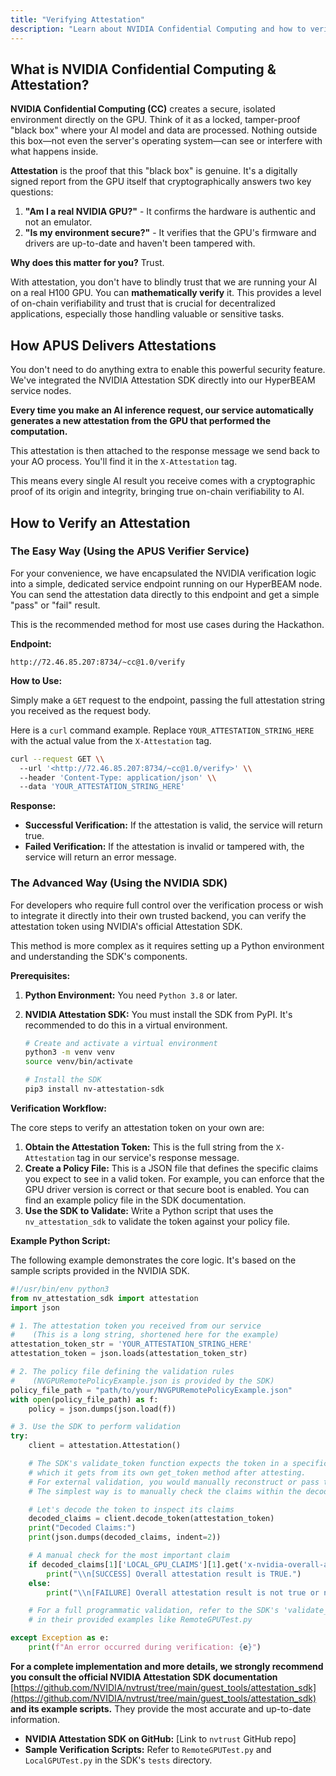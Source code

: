 ```yaml
---
title: "Verifying Attestation"
description: "Learn about NVIDIA Confidential Computing and how to verify attestations"
---
```


## What is NVIDIA Confidential Computing & Attestation?

**NVIDIA Confidential Computing (CC)** creates a secure, isolated environment directly on the GPU. Think of it as a locked, tamper-proof "black box" where your AI model and data are processed. Nothing outside this box—not even the server's operating system—can see or interfere with what happens inside.

**Attestation** is the proof that this "black box" is genuine. It's a digitally signed report from the GPU itself that cryptographically answers two key questions:

1. **"Am I a real NVIDIA GPU?"** - It confirms the hardware is authentic and not an emulator.
2. **"Is my environment secure?"** - It verifies that the GPU's firmware and drivers are up-to-date and haven't been tampered with.

**Why does this matter for you?** Trust.

With attestation, you don't have to blindly trust that we are running your AI on a real H100 GPU. You can **mathematically verify** it. This provides a level of on-chain verifiability and trust that is crucial for decentralized applications, especially those handling valuable or sensitive tasks.

## How APUS Delivers Attestations

You don't need to do anything extra to enable this powerful security feature. We've integrated the NVIDIA Attestation SDK directly into our HyperBEAM service nodes.

**Every time you make an AI inference request, our service automatically generates a new attestation from the GPU that performed the computation.**

This attestation is then attached to the response message we send back to your AO process. You'll find it in the `X-Attestation` tag.

This means every single AI result you receive comes with a cryptographic proof of its origin and integrity, bringing true on-chain verifiability to AI.

## How to Verify an Attestation

### The Easy Way (Using the APUS Verifier Service)

For your convenience, we have encapsulated the NVIDIA verification logic into a simple, dedicated service endpoint running on our HyperBEAM node. You can send the attestation data directly to this endpoint and get a simple "pass" or "fail" result.

This is the recommended method for most use cases during the Hackathon.

**Endpoint:**

`http://72.46.85.207:8734/~cc@1.0/verify`

**How to Use:**

Simply make a `GET` request to the endpoint, passing the full attestation string you received as the request body.

Here is a `curl` command example. Replace `YOUR_ATTESTATION_STRING_HERE` with the actual value from the `X-Attestation` tag.

```bash
curl --request GET \\
  --url '<http://72.46.85.207:8734/~cc@1.0/verify>' \\
  --header 'Content-Type: application/json' \\
  --data 'YOUR_ATTESTATION_STRING_HERE'
```

**Response:**

- **Successful Verification:** If the attestation is valid, the service will return true.
- **Failed Verification:** If the attestation is invalid or tampered with, the service will return an error message.

### The Advanced Way (Using the NVIDIA SDK)

For developers who require full control over the verification process or wish to integrate it directly into their own trusted backend, you can verify the attestation token using NVIDIA's official Attestation SDK.

This method is more complex as it requires setting up a Python environment and understanding the SDK's components.

**Prerequisites:**

1. **Python Environment:** You need `Python 3.8` or later.
2. **NVIDIA Attestation SDK:** You must install the SDK from PyPI. It's recommended to do this in a virtual environment.
    
    ```bash
    # Create and activate a virtual environment
    python3 -m venv venv
    source venv/bin/activate
    
    # Install the SDK
    pip3 install nv-attestation-sdk
    ```
    
**Verification Workflow:**

The core steps to verify an attestation token on your own are:

1. **Obtain the Attestation Token:** This is the full string from the `X-Attestation` tag in our service's response message.
2. **Create a Policy File:** This is a JSON file that defines the specific claims you expect to see in a valid token. For example, you can enforce that the GPU driver version is correct or that secure boot is enabled. You can find an example policy file in the SDK documentation.
3. **Use the SDK to Validate:** Write a Python script that uses the `nv_attestation_sdk` to validate the token against your policy file.

**Example Python Script:**

The following example demonstrates the core logic. It's based on the sample scripts provided in the NVIDIA SDK.

```python
#!/usr/bin/env python3
from nv_attestation_sdk import attestation
import json

# 1. The attestation token you received from our service
#    (This is a long string, shortened here for the example)
attestation_token_str = 'YOUR_ATTESTATION_STRING_HERE'
attestation_token = json.loads(attestation_token_str)

# 2. The policy file defining the validation rules
#    (NVGPURemotePolicyExample.json is provided by the SDK)
policy_file_path = "path/to/your/NVGPURemotePolicyExample.json"
with open(policy_file_path) as f:
    policy = json.dumps(json.load(f))

# 3. Use the SDK to perform validation
try:
    client = attestation.Attestation()

    # The SDK's validate_token function expects the token in a specific format
    # which it gets from its own get_token method after attesting.
    # For external validation, you would manually reconstruct or pass the token.
    # The simplest way is to manually check the claims within the decoded token.

    # Let's decode the token to inspect its claims
    decoded_claims = client.decode_token(attestation_token)
    print("Decoded Claims:")
    print(json.dumps(decoded_claims, indent=2))

    # A manual check for the most important claim
    if decoded_claims[1]['LOCAL_GPU_CLAIMS'][1].get('x-nvidia-overall-att-result') == True:
        print("\\n[SUCCESS] Overall attestation result is TRUE.")
    else:
        print("\\n[FAILURE] Overall attestation result is not true or not found.")

    # For a full programmatic validation, refer to the SDK's 'validate_token' usage
    # in their provided examples like RemoteGPUTest.py

except Exception as e:
    print(f"An error occurred during verification: {e}")

```

**For a complete implementation and more details, we strongly recommend you consult the official NVIDIA Attestation SDK documentation** [https://github.com/NVIDIA/nvtrust/tree/main/guest_tools/attestation_sdk](https://github.com/NVIDIA/nvtrust/tree/main/guest_tools/attestation_sdk) **and its example scripts.** They provide the most accurate and up-to-date information.

- **NVIDIA Attestation SDK on GitHub:** [Link to `nvtrust` GitHub repo]
- **Sample Verification Scripts:** Refer to `RemoteGPUTest.py` and `LocalGPUTest.py` in the SDK's `tests` directory.